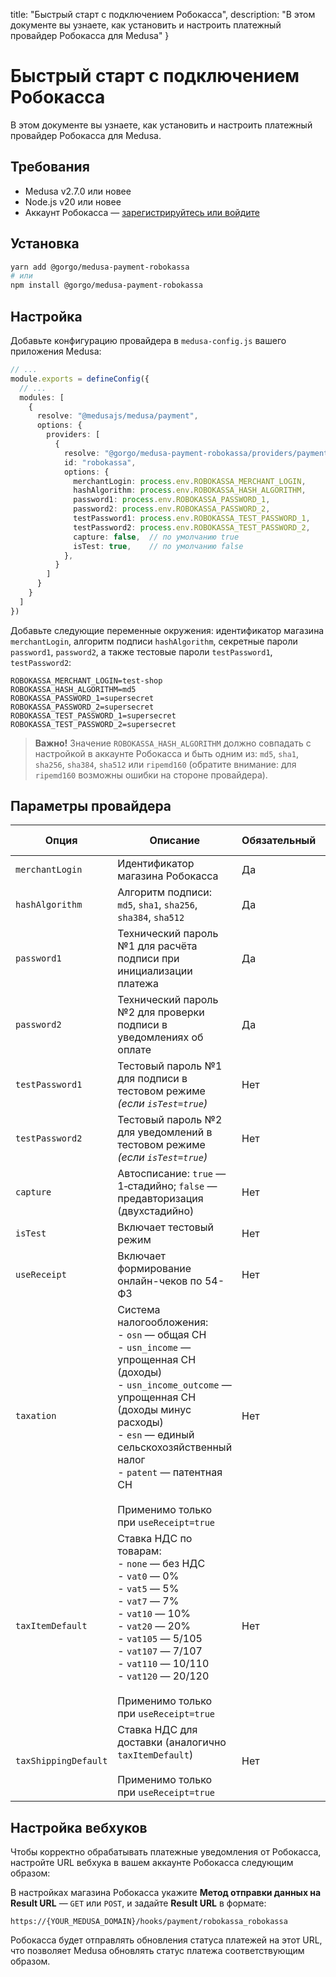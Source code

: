   title: "Быстрый старт с подключением Робокасса",
  description: "В этом документе вы узнаете, как установить и настроить платежный провайдер Робокасса для Medusa"
}

# Быстрый старт с подключением Робокасса

В этом документе вы узнаете, как установить и настроить платежный провайдер Робокасса для Medusa.

## Требования

- Medusa v2.7.0 или новее
- Node.js v20 или новее
- Аккаунт Робокасса — [зарегистрируйтесь или войдите](https://login.robokassa.ru/reg?promoCode=gorgo)

## Установка

```bash
yarn add @gorgo/medusa-payment-robokassa
# или
npm install @gorgo/medusa-payment-robokassa
```

## Настройка

Добавьте конфигурацию провайдера в `medusa-config.js` вашего приложения Medusa:

```ts
// ...
module.exports = defineConfig({
  // ...
  modules: [
    {
      resolve: "@medusajs/medusa/payment",
      options: {
        providers: [
          {
            resolve: "@gorgo/medusa-payment-robokassa/providers/payment-robokassa",
            id: "robokassa",
            options: {
              merchantLogin: process.env.ROBOKASSA_MERCHANT_LOGIN,
              hashAlgorithm: process.env.ROBOKASSA_HASH_ALGORITHM,
              password1: process.env.ROBOKASSA_PASSWORD_1,
              password2: process.env.ROBOKASSA_PASSWORD_2,
              testPassword1: process.env.ROBOKASSA_TEST_PASSWORD_1,
              testPassword2: process.env.ROBOKASSA_TEST_PASSWORD_2,
              capture: false,  // по умолчанию true
              isTest: true,    // по умолчанию false
            },
          }
        ]
      }
    }
  ]
})
```

Добавьте следующие переменные окружения: идентификатор магазина `merchantLogin`, алгоритм подписи `hashAlgorithm`, секретные пароли `password1`, `password2`, а также тестовые пароли `testPassword1`, `testPassword2`:

```text
ROBOKASSA_MERCHANT_LOGIN=test-shop
ROBOKASSA_HASH_ALGORITHM=md5
ROBOKASSA_PASSWORD_1=supersecret
ROBOKASSA_PASSWORD_2=supersecret
ROBOKASSA_TEST_PASSWORD_1=supersecret
ROBOKASSA_TEST_PASSWORD_2=supersecret
```

> **Важно!** Значение `ROBOKASSA_HASH_ALGORITHM` должно совпадать с настройкой в аккаунте Робокасса и быть одним из: `md5`, `sha1`, `sha256`, `sha384`, `sha512` или `ripemd160` (обратите внимание: для `ripemd160` возможны ошибки на стороне провайдера).

## Параметры провайдера

| Опция            | Описание                                                                 | Обязательный | По умолчанию |
|------------------|--------------------------------------------------------------------------|-------------|--------------|
| `merchantLogin`  | Идентификатор магазина Робокасса                                         | Да          | -            |
| `hashAlgorithm`  | Алгоритм подписи: `md5`, `sha1`, `sha256`, `sha384`, `sha512`            | Да          | -            |
| `password1`      | Технический пароль №1 для расчёта подписи при инициализации платежа      | Да         | -            |
| `password2`      | Технический пароль №2 для проверки подписи в уведомлениях об оплате      | Да         | -            |
| `testPassword1`  | Тестовый пароль №1 для подписи в тестовом режиме *(если `isTest=true`)*  | Нет         | -            |
| `testPassword2`  | Тестовый пароль №2 для уведомлений в тестовом режиме *(если `isTest=true`)* | Нет       | -            |
| `capture`        | Автосписание: `true` — 1‑стадийно; `false` — предавторизация (двухстадийно) | Нет       | `true`       |
| `isTest`         | Включает тестовый режим                                                   | Нет         | `false`      |
| `useReceipt`     | Включает формирование онлайн-чеков по 54-ФЗ                                                    | Нет         | `false`      |
| `taxation`         | Система налогообложения:<br />- `osn` — общая СН<br />- `usn_income` — упрощенная СН (доходы)<br />- `usn_income_outcome` — упрощенная СН (доходы минус расходы)<br />- `esn` — единый сельскохозяйственный налог<br />- `patent` — патентная СН<br /><br />Применимо только при `useReceipt=true`                                                  | Нет         | -      |
| `taxItemDefault`         | Ставка НДС по товарам:<br />- `none` — без НДС<br />- `vat0` — 0%<br />- `vat5` — 5%<br />- `vat7` — 7%<br />- `vat10` — 10%<br />- `vat20` — 20%<br />- `vat105` — 5/105<br />- `vat107` — 7/107<br />- `vat110` — 10/110<br />- `vat120` — 20/120<br /><br />Применимо только при `useReceipt=true`                                                  | Нет         | -     |
| `taxShippingDefault`         | Ставка НДС для доставки (аналогично `taxItemDefault`)<br /><br />Применимо только при `useReceipt=true`                                                   | Нет         | -      |

## Настройка вебхуков

Чтобы корректно обрабатывать платежные уведомления от Робокасса, настройте URL вебхука в вашем аккаунте Робокасса следующим образом:

В настройках магазина Робокасса укажите **Метод отправки данных на Result URL** — `GET` или `POST`, и задайте **Result URL** в формате:

```
https://{YOUR_MEDUSA_DOMAIN}/hooks/payment/robokassa_robokassa
```

Робокасса будет отправлять обновления статуса платежей на этот URL, что позволяет Medusa обновлять статус платежа соответствующим образом.
